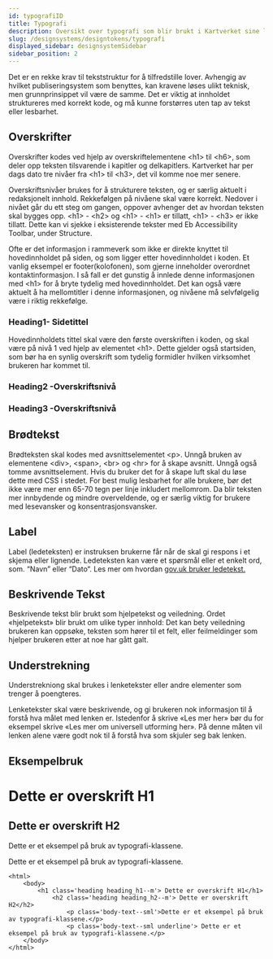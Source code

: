 ```yaml
---
id: typografiID
title: Typografi
description: Oversikt over typografi som blir brukt i Kartverket sine løsninger.
slug: /designsystems/designtokens/typografi
displayed_sidebar: designsystemSidebar
sidebar_position: 2
---
```



Det er en rekke krav til tekststruktur for å tilfredstille lover. Avhengig av hvilket publiseringsystem som benyttes, kan kravene løses ulikt teknisk, men grunnprinsippet vil være de samme.
Det er viktig at innholdet struktureres med korrekt kode, og må kunne forstørres uten tap av tekst eller lesbarhet. 


## Overskrifter
Overskrifter kodes ved hjelp av overskriftelementene <h1\> til <h6\>, som deler opp teksten tilsvarende i kapitler og delkapitlers. Kartverket har per dags dato tre nivåer fra <h1\> til <h3\>, det vil komme noe mer senere. 

Overskriftsnivåer brukes for å strukturere teksten, og er særlig aktuelt i redaksjonelt innhold. 
Rekkefølgen på nivåene skal være korrekt. Nedover i nivået går du ett steg om gangen, oppover avhenger det av hvordan teksten skal bygges opp. <h1\> - <h2\> og <h1\> - <h1\> er tillatt, <h1\> - <h3\> er ikke tillatt.
Dette kan vi sjekke i eksisterende tekster med Eb Accessibility Toolbar, under Structure. 

Ofte er det informasjon i rammeverk som ikke er direkte knyttet til hovedinnholdet på siden, og som ligger etter hovedinnholdet i koden. Et vanlig eksempel er footer(kolofonen), som gjerne inneholder overordnet kontaktinformasjon.
I så fall er det gunstig å innlede denne informasjonen med <h1\> for å bryte tydelig med hovedinnholdet. Det kan også være aktuelt å ha mellomtitler i denne informasjonen, og nivåene må selvfølgelig være i riktig rekkefølge.  

### Heading1- Sidetittel
Hovedinnholdets tittel skal være den første overskriften i koden, og skal være på nivå 1 ved hjelp av elementet <h1\>. Dette gjelder også startsiden, som bør ha en synlig overskrift som tydelig formidler hvilken virksomhet brukeren har kommet til.



<Heading1/>


### Heading2 -Overskriftsnivå
<Heading2/>

### Heading3 -Overskriftsnivå
<Heading3/>

## Brødtekst

Brødteksten skal kodes med avsnittselementet <p\>. Unngå bruken av elementene <div\>, <span\>, <br\> og <hr\> for å skape avsnitt.
Unngå også tomme avsnittselement. Hvis du bruker det for å skape luft skal du løse dette med CSS i stedet. 
For best mulig lesbarhet for alle brukere, bør det ikke være mer enn 65-70 tegn per linje inkludert mellomrom. Da blir teksten mer innbydende og mindre overveldende, og er særlig viktig for brukere med lesevansker og konsentrasjonsvansker. 

<BodyText/>


## Label
Label (ledeteksten) er instruksen brukerne får når de skal gi respons i et skjema eller lignende. Ledeteksten kan være et spørsmål eller et enkelt ord, som. “Navn” eller “Dato“. Les mer om hvordan <a href="https://www.gov.uk/" class='underline'> gov.uk bruker ledetekst. </a> 
  
<Label/>

## Beskrivende Tekst 
Beskrivende tekst blir brukt som hjelpetekst og veiledning. Ordet «hjelpetekst» blir brukt om ulike typer innhold: Det kan bety veiledning brukeren kan oppsøke, teksten som hører til et felt, eller feilmeldinger som hjelper brukeren etter at noe har gått galt.
<Detail/>

## Understrekning
Understrekniong skal brukes i lenketekster eller andre elementer som trenger å poengteres. 

Lenketekster skal være beskrivende, og gi brukeren nok informasjon til å forstå hva målet med lenken er. 
Istedenfor å skrive «Les mer her» bør du for eksempel skrive «Les mer om universell utforming her». På denne måten vil lenken alene være godt nok til å forstå hva som skjuler seg bak lenken.

<Underline/>

## Eksempelbruk
<html>
    <body>
        <div class="typographyCard">
            <h1 class='heading heading__h1--m'> Dette er overskrift H1</h1>
                <h2 class='heading heading__h2--m'> Dette er overskrift H2</h2>
                <p class='body-text--sml'>Dette er et eksempel på bruk av typografi-klassene.</p>
                <p class='body-text--sml underline'> Dette er et eksempel på bruk av typografi-klassene.</p>
        </div>
    </body>
</html>

```markup 
<html>
    <body>
        <h1 class='heading heading_h1--m'> Dette er overskrift H1</h1>
            <h2 class='heading heading_h2--m'> Dette er overskrift H2</h2>
                <p class='body-text--sml'>Dette er et eksempel på bruk av typografi-klassene.</p>
                <p class='body-text--sml underline'> Dette er et eksempel på bruk av typografi-klassene.</p>
    </body>
</html>
```



